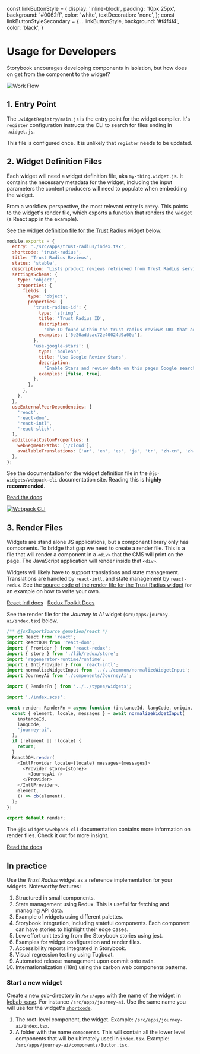 const linkButtonStyle = {
  display: 'inline-block',
  padding: '10px 25px',
  background: '#0062ff',
  color: 'white',
  textDecoration: 'none',
};
const linkButtonStyleSecondary = {
  ...linkButtonStyle,
  background: '#f4f4f4',
  color: 'black',
}

<Meta title="Documentation/Contributing/Usage" />

# Usage for Developers
Storybook encourages developing components in isolation, but how does on get from the component to the widget?

<img src="wr-flow.png" alt="Work Flow" title="Work Flow" />

## 1. Entry Point
The `.widgetRegistry/main.js` is the entry point for the widget compiler. It's `register` configuration instructs the
CLI to search for files ending in `.widget.js`.

This file is configured once. It is unlikely that `register` needs to be updated.

## 2. Widget Definition Files
Each widget will need a widget definition file, aka `my-thing.widget.js`. It contains the necessary metadata for the
widget, including the input parameters the content producers will need to populate when embedding the widget.

From a workflow perspective, the most relevant entry is `entry`. This points to the widget's render file, which exports a function that renders the widget (a React app in the example).

See [the widget definition file for the Trust Radius widget](https://github.ibm.com/MSC-Cloud/hc-widgets/blob/development/src/apps/trust-radius/TrustRadius.widget.js) below.

```javascript
module.exports = {
  entry: './src/apps/trust-radius/index.tsx',
  shortcode: 'trust-radius',
  title: 'Trust Radius Reviews',
  status: 'stable',
  description: 'Lists product reviews retrieved from Trust Radius service.',
  settingsSchema: {
    type: 'object',
    properties: {
      fields: {
        type: 'object',
        properties: {
          'trust-radius-id': {
            type: 'string',
            title: 'Trust Radius ID',
            description:
              'The ID found within the trust radius reviews URL that activates the product reviews',
            examples: ['5e20addcac72e40024d9a00a'],
          },
          'use-google-stars': {
            type: 'boolean',
            title: 'Use Google Review Stars',
            description:
              'Enable Stars and review data on this pages Google search results? True or False',
            examples: [false, true],
          },
        },
      },
    },
  },
  useExternalPeerDependencies: [
    'react',
    'react-dom',
    'react-intl',
    'react-slick',
  ],
  additionalCustomProperties: {
    webSegmentPaths: ['/cloud'],
    availableTranslations: ['ar', 'en', 'es', 'ja', 'tr', 'zh-cn', 'zh-tw'],
  },
};

```

See the documentation for the widget definition file in the `@js-widgets/webpack-cli` documentation site. Reading this
is **highly recommended**.

<a style={linkButtonStyle}
   href='https://js-widgets.github.io/webpack-cli/docs/registry/widget-definition'
   target='_blank'>Read the docs</a>

[![Webpack CLI](https://camo.githubusercontent.com/3693a0ff1fefe7ac31adf36125d2ad1e6be65e1eb0133841a9f0d63f7aa8c30f/68747470733a2f2f6a732d776964676574732e6769746875622e696f2f7765627061636b2d636c692f696d672f646f63756d656e746174696f6e2d736974652e706e67)](https://js-widgets.github.io/webpack-cli)

## 3. Render Files
Widgets are stand alone JS applications, but a component library only has components. To bridge that gap we need to
create a render file. This is a file that will render a component in a `<div>` that the CMS will print on the page. The
JavaScript application will render inside that `<div>`.

Widgets will likely have to support translations and state management. Translations are handled by `react-intl`, and state management by `react-redux`.
See the [source code of the render file for the Trust Radius widget](https://github.ibm.com/MSC-Cloud/hc-widgets/blob/development/src/apps/trust-radius/render-trust-radius.jsx)
for an example on how to write your own.

<a style={linkButtonStyleSecondary}
   href='https://formatjs.io/docs/getting-started/installation/'
   target='_blank'>React Intl docs</a>
&nbsp;
<a style={linkButtonStyleSecondary} href='https://redux-toolkit.js.org/'
   target='_blank'>Redux Toolkit Docs</a>

See the render file for the _Journey to AI_ widget (`src/apps/journey-ai/index.tsx`) below.

```javascript
/** @jsxImportSource @emotion/react */
import React from 'react';
import ReactDOM from 'react-dom';
import { Provider } from 'react-redux';
import { store } from './lib/redux/store';
import 'regenerator-runtime/runtime';
import { IntlProvider } from 'react-intl';
import normalizeWidgetInput from '../../common/normalizeWidgetInput';
import JourneyAi from './components/JourneyAi';

import { RenderFn } from '../../types/widgets';

import './index.scss';

const render: RenderFn = async function (instanceId, langCode, origin, cb) {
  const { element, locale, messages } = await normalizeWidgetInput(
    instanceId,
    langCode,
    'journey-ai',
  );
  if (!element || !locale) {
    return;
  }
  ReactDOM.render(
    <IntlProvider locale={locale} messages={messages}>
      <Provider store={store}>
        <JourneyAi />
      </Provider>
    </IntlProvider>,
    element,
    () => cb(element),
  );
};

export default render;
```

The `@js-widgets/webpack-cli` documentation contains more information on render files. Check it out for more insight.

<a style={linkButtonStyle}
   href='https://js-widgets.github.io/webpack-cli/docs/registry/render-file'
   target='_blank'>Read the docs</a>

## In practice

Use the _Trust Radius_ widget as a reference implementation for your widgets. Noteworthy features:

1. Structured in small components.
2. State management using Redux. This is useful for fetching and managing API data.
3. Example of widgets using different palettes.
4. Storybook integration, including stateful components. Each component can have stories to highlight their edge cases.
5. Low effort unit testing from the Storybook stories using jest.
6. Examples for widget configuration and render files.
7. Accessibility reports integrated in Storybook.
8. Visual regression testing using Tugboat.
9. Automated release management upon commit onto `main`.
10. Internationalization (i18n) using the carbon web components patterns.

### Start a new widget

Create a new sub-directory in `/src/apps` with the name of the widget in [kebab-case](https://en.wikipedia.org/wiki/Letter_case#Kebab_case).
For instance `/src/apps/journey-ai`. Use the same name you will use for the widget's [`shortcode`](https://js-widgets.github.io/js-widgets/registry-schema/#items_shortcode).

1. The root-level component, the widget. Example: `/src/apps/journey-ai/index.tsx`.
2. A folder with the name `components`. This will contain all the lower level components that will be ultimately used in `index.tsx`. Example: `/src/apps/journey-ai/components/Button.tsx`.
